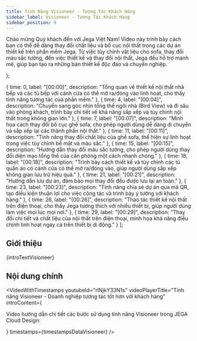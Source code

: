 ```yaml
---
title: Tính Năng Visioneer - Tương Tác Khách Hàng
sidebar_label: Visioneer - Tương Tác Khách Hàng
sidebar_position: 9
---
```



  <p>
    Chào mừng Quý khách đến với Jega Việt Nam! Video này trình bày cách bạn có thể dễ dàng thay đổi chất liệu và bố cục nội thất trong các dự án thiết kế trên phần mềm Jega. Từ việc tùy chỉnh vật liệu cho sofa, thay đổi màu sắc tường, đến việc thiết kế và thay đổi nội thất, Jega đều hỗ trợ mạnh mẽ, giúp bạn tạo ra những bản thiết kế độc đáo và chuyên nghiệp.
  </p>
);

  { time: 0, label: "[00:00]", description: "Tổng quan về thiết kế nội thất nhà bếp và các tủ bếp với cánh cửa có thể mở ra/đóng vào linh hoạt, cho thấy tính năng tương tác của phần mềm." },
  { time: 4, label: "[00:04]", description: "Chuyển sang góc nhìn tổng thể ngôi nhà (Bird View) và đi sâu vào phòng khách, trình bày chi tiết về khả năng sắp xếp và tùy chỉnh nội thất trong không gian lớn." },
  { time: 7, label: "[00:07]", description: "Minh họa cách thay đổi bố cục ghế sofa, cho phép người dùng dễ dàng di chuyển và sắp xếp lại các thành phần nội thất." },
  { time: 11, label: "[00:11]", description: "Tính năng thay đổi chất liệu của ghế sofa, thể hiện sự linh hoạt trong việc tùy chỉnh bề mặt và màu sắc." },
  { time: 15, label: "[00:15]", description: "Hướng dẫn thay đổi màu sắc tường, cho phép người dùng thay đổi diện mạo tổng thể của căn phòng một cách nhanh chóng." },
  { time: 18, label: "[00:18]", description: "Trình bày cách thiết kế và tùy chỉnh các tủ quần áo có cánh cửa có thể mở ra/đóng vào, giúp người dùng sắp xếp không gian lưu trữ hiệu quả." },
  { time: 21, label: "[00:21]", description: "Hướng dẫn lưu dự án, đảm bảo mọi thay đổi đều được lưu lại an toàn." },
  { time: 23, label: "[00:23]", description: "Tính năng chia sẻ dự án qua mã QR, tạo điều kiện thuận lợi cho việc cộng tác và trình bày ý tưởng với khách hàng." },
  { time: 26, label: "[00:26]", description: "Thao tác thiết kế nội thất trên điện thoại, cho thấy Jega tương thích với nhiều thiết bị, giúp người dùng làm việc mọi lúc mọi nơi." },
  { time: 29, label: "[00:29]", description: "Thay đổi chi tiết và chất liệu của nội thất trên điện thoại, minh họa khả năng điều chỉnh linh hoạt ngay cả trên thiết bị di động." }
];

## Giới thiệu

{introTextVisioneer}

## Nội dung chính

<VideoWithTimestamps
  youtubeId="rlNjkY33N1s"
  videoPlayerTitle="Tính năng Visioneer - Doanh nghiệp tương tác tốt hơn với khách hàng"
  introContent={<p>Video hướng dẫn chi tiết các bước sử dụng tính năng Visioneer trong JEGA Cloud Design:</p>}
  timestamps={timestampsDataVisioneer}
/>
